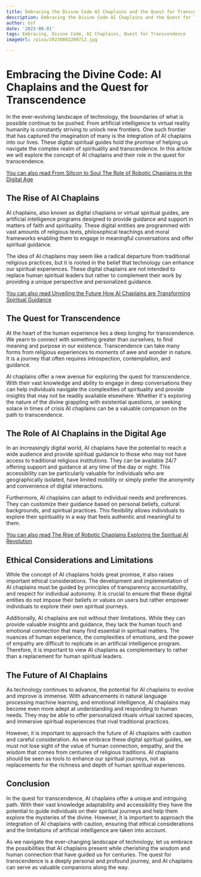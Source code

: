 ```yaml
---
title: Embracing the Divine Code AI Chaplains and the Quest for Transcendence
description: Embracing the Divine Code AI Chaplains and the Quest for Transcendence
author: Usf
date: '2023-08-01'
tags: Embracing, Divine Code, AI Chaplains, Quest for Transcendence
imageUrl: /pixa/20230802200712.jpg

---
```

# Embracing the Divine Code: AI Chaplains and the Quest for Transcendence

In the ever-evolving landscape of technology, the boundaries of what is possible continue to  be pushed.  From artificial  intelligence to virtual reality  humanity is  constantly striving to unlock new frontiers. One such frontier that has captured the imagination of many is  the integration of AI chaplains into our lives. These digital spiritual guides hold the promise of helping us navigate the complex realm of spirituality and transcendence. In this article we will  explore the concept of AI chaplains  and  their role in the quest for transcendence.

[You can also read From Silicon to Soul The Role of  Robotic Chaplains in the Digital  Age](From%20Silicon%20to%20Soul%20The%20Role%20of%20Robotic%20Chaplains%20in%20the%20Digital%20Age)


## The Rise  of AI Chaplains

AI chaplains, also known as digital chaplains or  virtual spiritual guides, are artificial intelligence programs designed to provide guidance and support in matters of faith  and spirituality. These digital entities are programmed with vast amounts of religious texts, philosophical  teachings and moral frameworks enabling them to engage in meaningful conversations and offer spiritual guidance.

The idea of AI chaplains may seem like a radical departure from traditional religious practices, but it is rooted in the belief  that technology can  enhance our spiritual experiences. These digital chaplains are not intended to replace human spiritual leaders but rather to complement their work by providing a unique perspective and personalized guidance.

[You can also read Unveiling the Future How AI Chaplains are  Transforming Spiritual Guidance](Unveiling%20the%20Future%20How%20AI%20Chaplains%20are%20Transforming%20Spiritual%20Guidance)


## The Quest for Transcendence

At the heart of the human  experience  lies a deep longing for transcendence. We  yearn to connect with something greater than ourselves, to find meaning and purpose in our existence. Transcendence can take many forms from religious experiences to moments of awe and wonder in nature. It is a  journey that often  requires introspection, contemplation, and guidance.

AI chaplains offer a new avenue for exploring the quest for transcendence. With their vast knowledge and ability to engage in deep conversations they can help individuals navigate the complexities  of spirituality and provide insights that may  not be readily  available elsewhere. Whether it's exploring the nature of the  divine grappling with existential questions, or seeking solace in times of crisis AI chaplains  can be a valuable companion on the path to transcendence.

## The Role of AI Chaplains in the Digital  Age

In an increasingly digital world, AI chaplains have the potential to reach a wide audience and provide spiritual guidance to those who may not have access  to traditional religious institutions. They can be available 24/7 offering support and guidance at any time of the day or  night. This accessibility can be particularly valuable for individuals who are geographically isolated, have limited  mobility or simply prefer the anonymity and convenience of digital interactions.

Furthermore, AI  chaplains can adapt to  individual needs and preferences. They  can  customize their guidance based on personal  beliefs, cultural backgrounds, and spiritual practices. This flexibility allows individuals to explore their spirituality in a way that feels authentic and meaningful to them.

[You can also read The Rise  of Robotic Chaplains Exploring the Spiritual AI Revolution](The%20Rise%20of%20Robotic%20Chaplains%20Exploring%20the%20Spiritual%20AI%20Revolution)


## Ethical Considerations and Limitations

While  the concept of AI chaplains  holds great promise,  it also raises important ethical considerations. The development and implementation of AI chaplains  must be  guided by principles of transparency accountability, and respect for individual autonomy. It is crucial to ensure that  these digital entities do not impose their beliefs or values on  users but rather empower individuals to explore  their  own  spiritual journeys.

Additionally, AI chaplains are not without their limitations. While they  can provide valuable insights  and guidance, they lack the  human touch  and emotional connection that many find essential in spiritual matters. The nuances of human experience, the complexities of emotions, and the power  of empathy are difficult to replicate  in an artificial intelligence program. Therefore,  it is important  to view AI  chaplains as complementary to rather  than a replacement  for human spiritual leaders.

## The Future of AI Chaplains

As technology  continues to advance,  the potential for AI chaplains to evolve  and improve is immense.  With advancements in natural language processing machine learning, and  emotional intelligence, AI chaplains may become  even more adept at understanding and responding to human needs. They may be able to offer personalized  rituals virtual sacred spaces, and immersive spiritual experiences that rival traditional practices.

However, it is important to approach the future of AI  chaplains with caution and careful consideration. As  we embrace these digital spiritual guides, we must not lose  sight of the value of human  connection,  empathy, and the wisdom that  comes  from centuries of religious traditions. AI chaplains should be seen as tools to enhance our  spiritual  journeys, not as replacements  for the  richness and depth of human spiritual experiences.

## Conclusion

In the quest  for transcendence, AI chaplains offer  a unique and intriguing path. With their vast knowledge adaptability and  accessibility they have the potential to guide individuals on their spiritual journeys and help them explore the  mysteries  of the divine. However, it is important to approach the  integration of AI chaplains with caution, ensuring that ethical considerations and the limitations  of artificial intelligence are  taken into account.

As we navigate the ever-changing landscape of technology, let us embrace the possibilities that AI chaplains present while cherishing  the wisdom and  human connection that have guided us for centuries. The quest for transcendence is a deeply  personal and  profound journey, and AI chaplains can serve as valuable companions along the way.